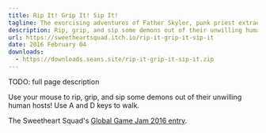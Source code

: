 ```yaml
---
title: Rip It! Grip It! Sip It!
tagline: The exorcising adventures of Father Skyler, punk priest extraordinaire.
description: Rip, grip, and sip some demons out of their unwilling human hosts!
url: https://sweetheartsquad.itch.io/rip-it-grip-it-sip-it
date: 2016 February 04
downloads:
  - https://downloads.seans.site/rip-it-grip-it-sip-it.zip
---
```


TODO: full page description



Use your mouse to rip, grip, and sip some demons out of their unwilling human hosts! Use A and D keys to walk.

The Sweetheart Squad's [Global Game Jam 2016 entry](http://globalgamejam.org/2016/games/rip-it-grip-it-sip-it-tale-father-skyler-master-exorcist). 
